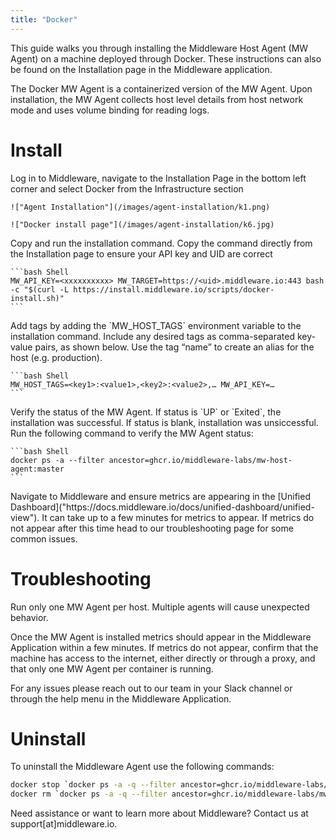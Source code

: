 ```yaml
---
title: "Docker"
---
```


This guide walks you through installing the Middleware Host Agent (MW Agent) on a machine deployed through Docker. These instructions can also be found on the Installation page in the Middleware application. 

The Docker MW Agent is a containerized version of the MW Agent. Upon installation, the MW Agent collects host level details from host network mode and uses volume binding for reading logs.

# Install

<Accordion title="Step 1: Access One-Step Install">
    Log in to Middleware, navigate to the Installation Page in the bottom left corner and select Docker from the Infrastructure section
    
    !["Agent Installation"](/images/agent-installation/k1.png)

    !["Docker install page"](/images/agent-installation/k6.jpg)
</Accordion>

<Accordion title="Step 2: Run Docker Install Command">
    Copy and run the installation command. Copy the command directly from the Installation page to ensure your API key and UID are correct 
    
    ```bash Shell
    MW_API_KEY=<xxxxxxxxxx> MW_TARGET=https://<uid>.middleware.io:443 bash -c "$(curl -L https://install.middleware.io/scripts/docker-install.sh)"
    ```
</Accordion>

<Accordion title="Step 3: Add Tags to installation [Optional]">
    Add tags by adding the `MW_HOST_TAGS` environment variable to the installation command. Include any desired tags as comma-separated key-value pairs, as shown below. Use the tag “name” to create an alias for the host (e.g. production). 
    
    ```bash Shell
    MW_HOST_TAGS=<key1>:<value1>,<key2>:<value2>,… MW_API_KEY=…
    ```
</Accordion>

<Accordion title="Step 4: Verify Installation">
    Verify the status of the MW Agent. If status is `UP` or `Exited`, the installation was successful. If status is blank, installation was unsiccessful. Run the following command to verify the MW Agent status:

    ```bash Shell
    docker ps -a --filter ancestor=ghcr.io/middleware-labs/mw-host-agent:master
    ```
</Accordion>

<Accordion title="Step 5: Check Your Dashboard">
    Navigate to Middleware and ensure metrics are appearing in the [Unified Dashboard]("https://docs.middleware.io/docs/unified-dashboard/unified-view"). It can take up to a few minutes for metrics to appear. If metrics do not appear after this time head to our troubleshooting page for some common issues.
</Accordion>

# Troubleshooting

<Warning>  Run only one MW Agent per host. Multiple agents will cause unexpected behavior. </Warning>

Once the MW Agent is installed metrics should appear in the Middleware Application within a few minutes. If metrics do not appear, confirm that the machine has access to the internet, either directly or through a proxy, and that only one MW Agent per container is running. 

For any issues please reach out to our team in your Slack channel or through the help menu in the Middleware Application.

# Uninstall
To uninstall the Middleware Agent use the following commands:
```bash Shell
docker stop `docker ps -a -q --filter ancestor=ghcr.io/middleware-labs/mw-host-agent:master`
docker rm `docker ps -a -q --filter ancestor=ghcr.io/middleware-labs/mw-host-agent:master`
```

<Note> Need assistance or want to learn more about Middleware? Contact us at support[at]middleware.io. </Note>
